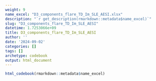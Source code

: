 ```yaml
---
weight: 9
name_excel: "D3_components_flare_TD_Im_SLE_AESI.xlsx"
description: "`r get_description(rmarkdown::metadata$name_excel)`"
slug: "D3_components_flare_TD_Im_SLE_AESI"
datetime: 1.7253066e+09
title: D3_components_flare_TD_Im_SLE_AESI
author: ''
date: '2024-09-02'
categories: []
tags: []
archetype: codebook
output: html_document
---
```


```r
html_codebook(rmarkdown::metadata$name_excel)
```
